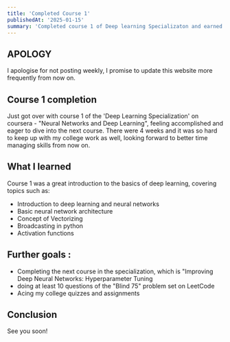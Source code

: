 ```yaml
---
title: 'Completed Course 1'
publishedAt: '2025-01-15'
summary: 'Completed course 1 of Deep learning Specializaton and earned my first certificate on coursera'
---
```


## APOLOGY
I apologise for not posting weekly, I promise to update this website more frequently from now on.

## Course 1 completion
Just got over with course 1 of the 'Deep Learning Specialization' on coursera - "Neural Networks and Deep Learning", feeling accomplished and eager to dive into the next course.
There were 4 weeks and it was so hard to keep up with my college work as well, looking forward to better time managing skills from now on.

## What I learned
Course 1 was a great introduction to the basics of deep learning, covering topics such as:
- Introduction to deep learning and neural networks 
- Basic neural network architecture
- Concept of Vectorizing
- Broadcasting in python
- Activation functions

## Further goals : 
- Completing the next course in the specialization, which is "Improving Deep Neural Networks: Hyperparameter Tuning
- doing at least 10 questions of the "Blind 75" problem set on LeetCode
- Acing my college quizzes and assignments

## Conclusion 
See you soon!
